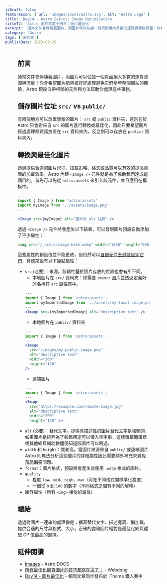 ```yaml
---
isDraft: false
featureIcon: { url: 'images/icons/astro.svg', alt: 'Astro Logo' }
title: 'Day14 - Astro Series: Image Optimization'
titleTC: 'Astro 系列文第十四日：圖片最佳化'
excerpt: '通常文件會伴隨著圖片，而圖片可以佔據一個頁面絕大多數的運算資源與流量！你會希望圖片能夠被好好處理避免它們壓垮整個網站的體驗，Astro 預設自帶相關的元件與方法幫助你處理這些事務。'
category: 'Astro'
tags: ['系列文']
publishDate: 2023-09-29
---
```


<Figure
  width="1200"
  height="600"
  src="images/posts/ithome-astro/thumbnail/day14-image-optimization.webp"
  alt="一個漂亮的漸層背景上面有一句標題：「圖片最佳化」"
/>

## 前言

通常文件會伴隨著圖片，而圖片可以佔據一個頁面絕大多數的運算資源與流量！你會希望圖片能夠被好好處理避免它們壓垮整個網站的體驗，Astro 預設自帶相關的元件與方法幫助你處理這些事務。

## 儲存圖片位址 `src/` vs `public/`

有兩個地方可以放置專案的圖片： `src` 或 `public` 資料夾，差別在於 Astro 只會對來自 `src` 的圖片進行轉換或最佳化，因此只要希望圖片經過處理都建議放置在 `src` 資料夾內，反之則可以存放在 `public/` 資料夾內。

## 轉換與最佳化圖片

透過提供合適的圖片尺寸、加載策略、格式或品質可以有效的提高頁面的加載效率，Astro 內建 `<Image />` 元件就是為了協助我們達成這個目的。首先可以先從 `astro:assets` 來引入該元件，並且應用在模板中。

```jsx
---
import { Image } from 'astro:assets'
import myImage from '../assets/image.png'
---

<Image src={myImage} alt="圖片的 alt 註解" />
```

透過 `<Image />` 元件將會產生以下結果，可以發現圖片預設自動添加了不少屬性：

```html
<img src="/_astro/image.hash.webp" width="1600" height="900" decoding="async" loading="lazy" alt="圖片的 alt 註解" />
```

這些屬性的預設值並不能更改，但仍然可以[自創元件去封裝設定它們](https://docs.astro.build/en/guides/images/#setting-default-values)，具體來說有以下幾點屬性：

- `src` (必要)：來源。該屬性基於圖片存放的位置也會有所不同。
  - 本地圖片在 `src/` 資料夾：你需要 `import` 圖片並透過定義好的名稱在 `src` 屬性當中。
  ```jsx
  ---
  import { Image } from 'astro:assets';
  import myImportedImage from `../assets/my-local-image.png`
  ---
  <Image src={myImportedImage} alt="descriptive text" />
  ```
  - 本地圖片在 `public/` 資料夾
  ```jsx
  ---
  import { Image } from 'astro:assets';
  ---
  <Image
    src="/images/my-public-image.png"
    alt="descriptive text"
    width="200"
    height="150"
  />
  ```
  - 遠端圖片
  ```jsx
  ---
  import { Image } from 'astro:assets';
  ---
  <Image
    src="https://example.com/remote-image.jpg"
    alt="descriptive text"
    width="200"
    height="150" />
  ```
- `alt` (必要)：替代文字。提供具描述性的[圖片替代文字](https://www.w3.org/WAI/tutorials/images/)是強制的，如果圖片是純粹為了裝飾用途可以傳入空字串，這樣螢幕閱讀器或其他網頁輔助軟體便知道該圖片可以略過。
- `width` 和 `height`：寬和高。當圖片來源來自 `public/` 或遠端圖片 Astro 則無法分析這些圖片的詳細屬性因此需要額外補充來避免[布局偏移](https://web.dev/i18n/zh/cls/)問題。
- `format`：圖片格式，預設將會產生並使用 `.webp` 格式的圖片。
- `quality`
  - 程度 `low`、`mid`、`high`、`max`（可在不同格式間標準化程度）
  - 一個從 `0` 到 `100` 的數字（不同格式之間有不同的解釋）
- 額外屬性（所有 `<img>` 接受的屬性）

## 總結

透過對圖片一連串的處理像是：撰寫替代文字、描述寬高、懶加載、提供合適的尺寸與格式、大小，正確的處理圖片絕對是最佳化網頁體驗 CP 值最高的選擇。

## 延伸閱讀

- [Images](https://docs.astro.build/en/guides/images/) - Astro DOCS
- [所有最佳化網頁圖片的技巧都寫在這了！](https://www.webdong.dev/post/all-you-need-to-know-about-optimal-images/) - Webdong
- [Day14 - 圖片最佳化](https://ithelp.ithome.com.tw/articles/10330620) - 相同文章同步發布於 iThome 鐵人賽中
